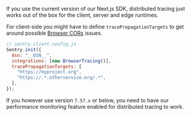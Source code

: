 If you use the current version of our Next.js SDK, distributed tracing just works out of the box for the client, server and edge runtimes.

For client-side you might have to define `tracePropagationTargets` to get around possible [Browser CORs](https://developer.mozilla.org/en-US/docs/Web/HTTP/CORS) issues.

```js
// sentry.client.config.js
Sentry.init({
  dsn: "__DSN__",
  integrations: [new BrowserTracing()],
  tracePropagationTargets: [
    "https://myproject.org",
    "https://.*.otherservice.org/.*",
  ],
});
```

If you however use version `7.57.x` or below, you need to have our <PlatformLink to="/performance/">performance monitoring feature enabled</PlatformLink> for distributed tracing to work.
